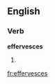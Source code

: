 
==English==

===Verb===
'''effervesces'''

# {{third-person singular of|[[effervesce]]}}

[[fr:effervesces]]
